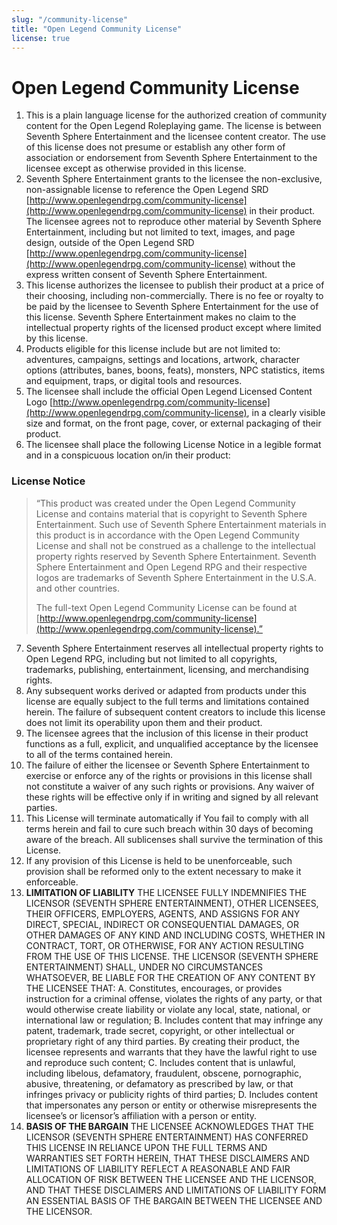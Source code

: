 ```yaml
---
slug: "/community-license"
title: "Open Legend Community License"
license: true
---
```


# Open Legend Community License

1. This is a plain language license for the authorized creation of community content for the Open Legend Roleplaying game. The license is between Seventh Sphere Entertainment and the licensee content creator. The use of this license does not presume or establish any other form of association or endorsement from Seventh Sphere Entertainment to the licensee except as otherwise provided in this license.
2. Seventh Sphere Entertainment grants to the licensee the non-exclusive, non-assignable license to reference the Open Legend SRD [http://www.openlegendrpg.com/community-license](http://www.openlegendrpg.com/community-license) in their product. The licensee agrees not to reproduce other material by Seventh Sphere Entertainment, including but not limited to text, images, and page design, outside of the Open Legend SRD [http://www.openlegendrpg.com/community-license](http://www.openlegendrpg.com/community-license) without the express written consent of Seventh Sphere Entertainment.
3. This license authorizes the licensee to publish their product at a price of their choosing, including non-commercially. There is no fee or royalty to be paid by the licensee to Seventh Sphere Entertainment for the use of this license. Seventh Sphere Entertainment makes no claim to the intellectual property rights of the licensed product except where limited by this license.
4. Products eligible for this license include but are not limited to: adventures, campaigns, settings and locations, artwork, character options (attributes, banes, boons, feats), monsters, NPC statistics, items and equipment, traps, or digital tools and resources.
5. The licensee shall include the official Open Legend Licensed Content Logo [http://www.openlegendrpg.com/community-license](http://www.openlegendrpg.com/community-license), in a clearly visible size and format, on the front page, cover, or external packaging of their product.
6. The licensee shall place the following License Notice in a legible format and in a conspicuous location on/in their product:

### License Notice
> “This product was created under the Open Legend Community License and contains material that is copyright to Seventh Sphere Entertainment. Such use of Seventh Sphere Entertainment materials in this product is in accordance with the Open Legend Community License and shall not be construed as a challenge to the intellectual property rights reserved by Seventh Sphere Entertainment. Seventh Sphere Entertainment and Open Legend RPG and their respective logos are trademarks of Seventh Sphere Entertainment in the U.S.A. and other countries.
>
> The full-text Open Legend Community License can be found at [http://www.openlegendrpg.com/community-license](http://www.openlegendrpg.com/community-license).”

7. Seventh Sphere Entertainment reserves all intellectual property rights to Open Legend RPG, including but not limited to all copyrights, trademarks, publishing, entertainment, licensing, and merchandising rights.
8. Any subsequent works derived or adapted from products under this license are equally subject to the full terms and limitations contained herein. The failure of subsequent content creators to include this license does not limit its operability upon them and their product.
9. The licensee agrees that the inclusion of this license in their product functions as a full, explicit, and unqualified acceptance by the licensee to all of the terms contained herein.
10. The failure of either the licensee or Seventh Sphere Entertainment to exercise or enforce any of the rights or provisions in this license shall not constitute a waiver of any such rights or provisions. Any waiver of these rights will be effective only if in writing and signed by all relevant parties.
11. This License will terminate automatically if You fail to comply with all terms herein and fail to cure such breach within 30 days of becoming aware of the breach. All sublicenses shall survive the termination of this License.
12. If any provision of this License is held to be unenforceable, such provision shall be reformed only to the extent necessary to make it enforceable.
13. **LIMITATION OF LIABILITY**
THE LICENSEE FULLY INDEMNIFIES THE LICENSOR (SEVENTH SPHERE ENTERTAINMENT), OTHER LICENSEES, THEIR OFFICERS, EMPLOYERS, AGENTS, AND ASSIGNS FOR ANY DIRECT, SPECIAL, INDIRECT OR CONSEQUENTIAL DAMAGES, OR OTHER DAMAGES OF ANY KIND AND INCLUDING COSTS, WHETHER IN CONTRACT, TORT, OR OTHERWISE, FOR ANY ACTION RESULTING FROM THE USE OF THIS LICENSE. THE LICENSOR (SEVENTH SPHERE ENTERTAINMENT) SHALL, UNDER NO CIRCUMSTANCES WHATSOEVER, BE LIABLE FOR THE CREATION OF ANY CONTENT BY THE LICENSEE THAT:
   A. Constitutes, encourages, or provides instruction for a criminal offense, violates the rights of any party, or that would otherwise create liability or violate any local, state, national, or international law or regulation;
   B. Includes content that may infringe any patent, trademark, trade secret, copyright, or other intellectual or proprietary right of any third parties. By creating their product, the licensee represents and warrants that they have the lawful right to use and reproduce such content;
   C. Includes content that is unlawful, including libelous, defamatory, fraudulent, obscene, pornographic, abusive, threatening, or defamatory as prescribed by law, or that infringes privacy or publicity rights of third parties;
   D. Includes content that impersonates any person or entity or otherwise misrepresents the licensee’s or licensor’s affiliation with a person or entity.
14. **BASIS OF THE BARGAIN**
THE LICENSEE ACKNOWLEDGES THAT THE LICENSOR (SEVENTH SPHERE ENTERTAINMENT) HAS CONFERRED THIS LICENSE IN RELIANCE UPON THE FULL TERMS AND WARRANTIES SET FORTH HEREIN, THAT THESE DISCLAIMERS AND LIMITATIONS OF LIABILITY REFLECT A REASONABLE AND FAIR ALLOCATION OF RISK BETWEEN THE LICENSEE AND THE LICENSOR, AND THAT THESE DISCLAIMERS AND LIMITATIONS OF LIABILITY FORM AN ESSENTIAL BASIS OF THE BARGAIN BETWEEN THE LICENSEE AND THE LICENSOR.
